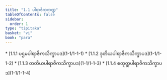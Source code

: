 ```yaml
---
title: "1.1 ပါရာဇိကကဏ္ဍ"
tableOfContents: false
sidebar:
  order: 1
type: "tipitaka"
basket: "vi"
book: "para"
---
```



<DynamicBreadcrumb />



<TableOfContents book="para" section="1.1">
* [1.1.1 ပဌမပါရာဇိကသိက္ခာပဒ](1-1/1-1-1)
* [1.1.2 ဒုတိယပါရာဇိကသိက္ခာပဒ](1-1/1-1-2)
* [1.1.3 တတိယပါရာဇိကသိက္ခာပဒ](1-1/1-1-3)
* [1.1.4 စတုတ္ထပါရာဇိကသိက္ခာပဒ](1-1/1-1-4)
</TableOfContents>